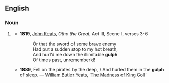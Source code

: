 ==English==

===Noun===
{{en-noun}}

# {{lb|en|hypercorrect}} {{obsolete spelling of|gulf|lang=en}}
#* '''1819''', [[:w:John Keats|John Keats]], ''Otho the Great'', Act III, Scene I, verses 3-6
#*: Or that the sword of some brave enemy
#*: Had put a sudden stop to my hot breath,
#*: And hurl’d me down the illimitable '''gulph'''
#*: Of times past, unremember’d!
#* '''1889''', Fell on the pirates by the deep, / And hurled them in the '''gulph''' of sleep. — [[:w:William Butler Yeats|William Butler Yeats]], ‘[[:w:The_Wanderings_of_Oisin_and_Other_Poems#Contents|The Madness of King Goll]]’